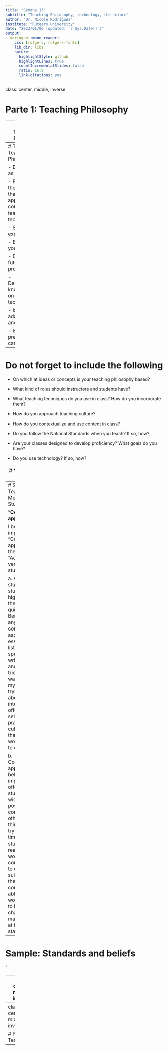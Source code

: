 ```yaml
---
title: "Semana 13"
subtitle: "Teaching Philosophy, technology, the future"
author: "Dr. Nicole Rodríguez"
institute: "Rutgers University"
date: "2023/01/06 (updated: `r Sys.Date()`)"
output:
  xaringan::moon_reader:
    css: [rutgers, rutgers-fonts]
    lib_dir: libs
    nature:
      highlightStyle: github
      highlightLines: true
      countIncrementalSlides: false
      ratio: 16:9
      link-citations: yes
---
```

class: center, middle, inverse

# Parte 1: Teaching Philosophy

---
# The Teaching Portfolio

"A teaching portfolio is an important key element for the professional development.  It is extremely beneficial in preparation for the job market and in determining teaching awards. It is extremely important to have one always updated and ready for submission."

---
# The Teaching Philosophy

- Defines you as a teacher

- Explains the manner that you apply and/or combine teaching techniques 

- States your experience

- Explains your beliefs

- Describes future projects

- Demonstrates knowledge on the use of technology

- Is adaptable and flexible

- Is your presentation card

---
# Do not forget to include the following

- On which at ideas or concepts is your teaching philosophy based?

- What kind of roles should instructors and students have?

- What teaching techniques do you use in class?  How do you incorporate them?

- How do you approach teaching culture?

- How do you contextualize and use content in class?

- Do you follow the National Standards when you teach?  If so, how?

- Are your classes designed to develop proficiency?  What goals do you have?

- Do you use technology?  If so, how?

---
# Your teaching philosophy

- 1-3 paragraphs

- Clear and precise

- Explain and describe briefly

- Show flexibility

---
# Sample: Teaching Methods and Student's Role

"**Communicative approach**:

I believe in the importance of a "Communicative approach" and the concept of "Active" students versus Passive students. 

a. Active students. If your students are highly motivated, they are usually quite active. Being active in any communicative aspect is essential: listening, speaking, writing, reading, and interacting. I tried to look for a way to motivate my students by trying to learn about their interests and offering them a selection of practical and cultural topics that the students would find easy to engage in. 

b. Communicative approach. I believe it is important to offer the students the widest range of possibilities to communicate. In other words, I think we should try to model our time with the students after a real situation that would require communication: to claim a lost suitcase from the airplane company, to be able to manage a work meeting, or to have a nice chat with the man who works at the drink stand."

---
# Sample: Standards and beliefs

"

---
class: center, middle, inverse

# Descanso

---
class: center, middle, inverse

# Parte 2: Technology

---


